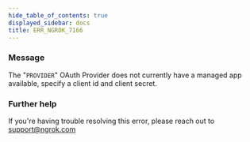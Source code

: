 ```yaml
---
hide_table_of_contents: true
displayed_sidebar: docs
title: ERR_NGROK_7166
---
```


### Message

The "`PROVIDER`" OAuth Provider does not currently have a managed app available, specify a client id and client secret.

### Further help

If you're having trouble resolving this error, please reach out to [support@ngrok.com](mailto:support@ngrok.com?subject=Help%20with%20ERR_NGROK_7166)
